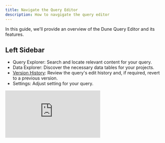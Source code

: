 ```yaml
---
title: Navigate the Query Editor
description: How to navgigate the query editor
---
```


In this guide, we'll provide an overview of the Dune Query Editor and its features.

## Left Sidebar

- Query Explorer: Search and locate relevant content for your query.
- Data Explorer: Discover the necessary data tables for your projects.
- [Version History](/query-app/web-app/query-editor/version-history): Review the query's edit history and, if required, revert to a previous version.
- Settings: Adjust setting for your query.

<div
  style={{
    position: "relative",
    paddingBottom: "calc(56.71874999999999% + 41px)",
    height: 0,
    width: "100%"
  }}
>
  <iframe
    src="https://demo.arcade.software/4CDTAz0GqLpsCGT9iUJF?embed"
    frameBorder={0}
    loading="lazy"
    webkitallowfullscreen=""
    mozallowfullscreen=""
    allowFullScreen=""
    style={{
      position: "absolute",
      top: 0,
      left: 0,
      width: "100%",
      height: "100%",
      colorScheme: "light"
    }}
    title="left buttons of query editor"
  />
</div>

<Tip>
    Double-click any icon to collapse or expand the sidebar.
</Tip>

<div
  style={{
    position: "relative",
    paddingBottom: "calc(56.71874999999999% + 41px)",
    height: 0,
    width: "100%"
  }}
>
  <iframe
    src="https://demo.arcade.software/2Xzz0Z2AQqg0Qmn1I6CE?embed"
    frameBorder={0}
    loading="lazy"
    webkitallowfullscreen=""
    mozallowfullscreen=""
    allowFullScreen=""
    style={{
      position: "absolute",
      top: 0,
      left: 0,
      width: "100%",
      height: "100%",
      colorScheme: "light"
    }}
    title="hide side bar"
  />
</div>

## Central Editor
This is your main workspace. Here, you can:

- Write SQL commands.
- View query results.
- Design visualizations.

Additionally, the bottom-left corner houses icons that further enhance your editing experience.

<div
  style={{
    position: "relative",
    paddingBottom: "calc(56.71874999999999% + 41px)",
    height: 0,
    width: "100%"
  }}
>
  <iframe
    src="https://demo.arcade.software/GQQ9juRxPIpbR0AeSzvv?embed"
    frameBorder={0}
    loading="lazy"
    webkitallowfullscreen=""
    mozallowfullscreen=""
    allowFullScreen=""
    style={{
      position: "absolute",
      top: 0,
      left: 0,
      width: "100%",
      height: "100%",
      colorScheme: "light"
    }}
    title="IDE buttons"
  />
</div>

## Right Sidebar
This section offers a suite of functionalities:

- Schedule queries.
- Materialize query results.
- Download results as CSVs, and more.

<div
  style={{
    position: "relative",
    paddingBottom: "calc(56.71874999999999% + 41px)",
    height: 0,
    width: "100%"
  }}
>
  <iframe
    src="https://demo.arcade.software/WzBTGRaZQIXLoXhseTJ4?embed"
    frameBorder={0}
    loading="lazy"
    webkitallowfullscreen=""
    mozallowfullscreen=""
    allowFullScreen=""
    style={{
      position: "absolute",
      top: 0,
      left: 0,
      width: "100%",
      height: "100%",
      colorScheme: "light"
    }}
    title="query editor right hand side"
  />
</div>

With these tools at your fingertips, navigating the Dune Query Editor becomes a breeze. Happy querying!